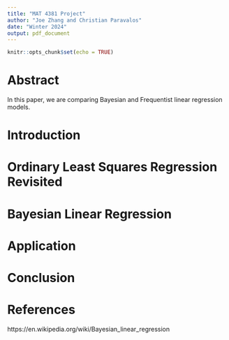 ```yaml
---
title: "MAT 4381 Project"
author: "Joe Zhang and Christian Paravalos"
date: "Winter 2024"
output: pdf_document
---
```


```r
knitr::opts_chunk$set(echo = TRUE)
```

# Abstract

In this paper, we are comparing Bayesian and Frequentist linear regression models. 

# Introduction

# Ordinary Least Squares Regression Revisited

# Bayesian Linear Regression

# Application

# Conclusion

# References

https://en.wikipedia.org/wiki/Bayesian_linear_regression



